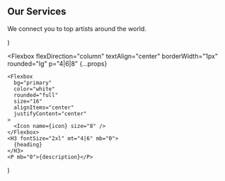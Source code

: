   <Section py="16|24" {...props}>
    <Container>
      <H2 m="0" fontSize="4xl|5xl" lineHeight="tight" textAlign="center">
        Our Services
      </H2>
      <P fontSize="xl|2xl" mt="2" textAlign="center">
        We connect you to top artists around the world.
      </P>
      <Grid col="1|2|3" fontsize="lg" mt="8|10|12" gap="4|6|8">
        <Feature
          icon="zap"
          heading="Page Optimization"
          description="Page Speed is one of the key to rank. Learn how you can achieve a 100 Page Score."
        />
        <Feature
          icon="layers"
          heading="Premium Themes"
          description="Free + Paid highly customized, SEO optimized and ads ready Blogger themes."
        />
        <Feature
          icon="trending-up"
          heading="SEO Guides"
          description="Master Search Engine Algorithms and how they rank pages in search results. "
        />
        <Feature
          icon="truck"
          heading="Social Tricks"
          description="Get ready to impress your friends with latest released social tricks series."
        />
        <Feature
          icon="code"
          heading="Pro Plugins"
          description="Unique social sharing plugins, custom designs and contact page builds."
        />
        <Feature
          icon="database"
          heading="Blogging Tips"
          description="Learn what it takes to become a smart blogger and how you can generate revenues. "
        />
      </Grid>
    </Container>
  </Section>
)

  <Flexbox
    flexDirection="column"
    textAlign="center"
    borderWidth="1px"
    rounded="lg"
    p="4|6|8"
    {...props}
  >
    <Flexbox
      bg="primary"
      color="white"
      rounded="full"
      size="16"
      alignItems="center"
      justifyContent="center"
    >
      <Icon name={icon} size="8" />
    </Flexbox>
    <H3 fontSize="2xl" mt="4|6" mb="0">
      {heading}
    </H3>
    <P mb="0">{description}</P>
  </Flexbox>
)